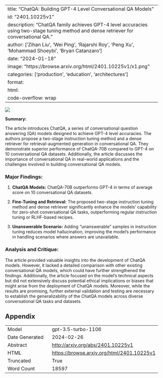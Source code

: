 
---
title: "ChatQA: Building GPT-4 Level Conversational QA Models"
id: "2401.10225v1"
description: "ChatQA family achieves GPT-4 level accuracies using two-stage tuning method and dense retriever for conversational QA."
author: ['Zihan Liu', 'Wei Ping', 'Rajarshi Roy', 'Peng Xu', 'Mohammad Shoeybi', 'Bryan Catanzaro']
date: "2024-01-18"
image: "https://browse.arxiv.org/html/2401.10225v1/x1.png"
categories: ['production', 'education', 'architectures']
format:
  html:
    code-overflow: wrap
---

![](https://browse.arxiv.org/html/2401.10225v1/x1.png)

**Summary:**

The article introduces ChatQA, a series of conversational question answering (QA) models designed to achieve GPT-4 level accuracies. The authors propose a two-stage instruction tuning method and a dense retriever for retrieval-augmented generation in conversational QA. They demonstrate superior performance of ChatQA-70B compared to GPT-4 on 10 conversational QA datasets. Additionally, the article discusses the importance of conversational QA in real-world applications and the challenges involved in building conversational QA models.

### Major Findings:
1. **ChatQA Models:** ChatQA-70B outperforms GPT-4 in terms of average score on 10 conversational QA datasets.
   
2. **Fine-Tuning and Retrieval:** The proposed two-stage instruction tuning method and dense retriever significantly enhance the models' capability for zero-shot conversational QA tasks, outperforming regular instruction tuning or RLHF-based recipes.

3. **Unanswerable Scenario:** Adding "unanswerable" samples in instruction tuning reduces model hallucination, improving the model's performance in handling scenarios where answers are unavailable.

### Analysis and Critique:
The article provided valuable insights into the development of ChatQA models. However, it lacked a detailed comparison with other existing conversational QA models, which could have further strengthened the findings. Additionally, the article focused on the model's technical aspects but did not extensively discuss potential ethical implications or biases that might arise from the deployment of ChatQA models. Moreover, while the results are promising, further external validation and testing are necessary to establish the generalizability of the ChatQA models across diverse conversational QA tasks and datasets.

## Appendix

|          |          |
|----------|----------|
| Model     | gpt-3.5-turbo-1106       |
| Date Generated     | 2024-02-26       |
| Abstract | [http://arxiv.org/abs/2401.10225v1](http://arxiv.org/abs/2401.10225v1)        |
| HTML     | [https://browse.arxiv.org/html/2401.10225v1](https://browse.arxiv.org/html/2401.10225v1)       |
| Truncated       | True       |
| Word Count       | 18597       |